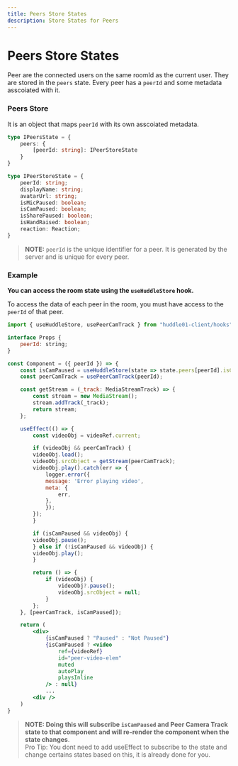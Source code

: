 ```yaml
---
title: Peers Store States
description: Store States for Peers
---
```


# Peers Store States

Peer are the connected users on the same roomId as the current user. They are stored in the `peers` state.
Every peer has a `peerId` and some metadata asscoiated with it.

### Peers Store

It is an object that maps `peerId` with its own asscoiated metadata.

```typescript
type IPeersState = {
    peers: {
        [peerId: string]: IPeerStoreState
    }
}

type IPeerStoreState = {
    peerId: string;
    displayName: string;
    avatarUrl: string;
    isMicPaused: boolean;
    isCamPaused: boolean;
    isSharePaused: boolean;
    isHandRaised: boolean;
    reaction: Reaction;
}
```

> **NOTE:** `peerId` is the unique identifier for a peer. It is generated by the server and is unique for every peer.

### Example

**You can access the room state using the `useHuddleStore` hook.**

To access the data of each peer in the room, you must have access to the `peerId` of that peer.

```jsx
import { useHuddleStore, usePeerCamTrack } from "huddle01-client/hooks";

interface Props {
    peerId: string;
}

const Component = ({ peerId }) => {
    const isCamPaused = useHuddleStore(state => state.peers[peerId].isCamPaused);
    const peerCamTrack = usePeerCamTrack(peerId);

    const getStream = (_track: MediaStreamTrack) => {
        const stream = new MediaStream();
        stream.addTrack(_track);
        return stream;
    };

    useEffect(() => {
        const videoObj = videoRef.current;

        if (videoObj && peerCamTrack) {
        videoObj.load();
        videoObj.srcObject = getStream(peerCamTrack);
        videoObj.play().catch(err => {
            logger.error({
            message: 'Error playing video',
            meta: {
                err,
            },
            });
        });
        }

        if (isCamPaused && videoObj) {
        videoObj.pause();
        } else if (!isCamPaused && videoObj) {
        videoObj.play();
        }

        return () => {
            if (videoObj) {
                videoObj?.pause();
                videoObj.srcObject = null;
            }
        };
    }, [peerCamTrack, isCamPaused]);

    return (
        <div>
            {isCamPaused ? "Paused" : "Not Paused"}
            {isCamPaused ? <video
                ref={videoRef}
                id="peer-video-elem"
                muted
                autoPlay
                playsInline
            /> : null}
            ...
        <div />
    )
}

```

> **NOTE: Doing this will subscribe `isCamPaused` and Peer Camera Track state to that component and will re-render the component when the state changes**. <br />
> Pro Tip: You dont need to add useEffect to subscribe to the state and change certains states based on this, it is already done for you.
